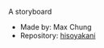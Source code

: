 
A storyboard

- Made by: Max Chung
- Repository: [hisoyakani](https://github.com/maxrchung/hisoyakani)
